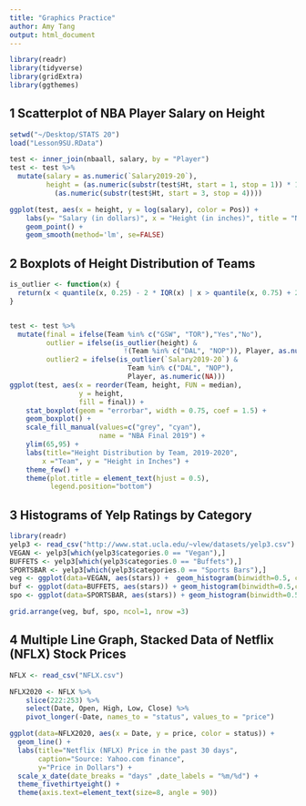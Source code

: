 ```yaml
---
title: "Graphics Practice"
author: Amy Tang
output: html_document
---
```



```r
library(readr)
library(tidyverse)
library(gridExtra)
library(ggthemes)
```

## 1 Scatterplot of NBA Player Salary on Height

```r

setwd("~/Desktop/STATS 20")
load("Lesson9SU.RData")

test <- inner_join(nbaall, salary, by = "Player")
test <- test %>% 
  mutate(salary = as.numeric(`Salary2019-20`),
         height = (as.numeric(substr(test$Ht, start = 1, stop = 1)) * 12) +
           (as.numeric(substr(test$Ht, start = 3, stop = 4))))

ggplot(test, aes(x = height, y = log(salary), color = Pos)) +
    labs(y= "Salary (in dollars)", x = "Height (in inches)", title = "NBA Salary on Player Height") +
    geom_point() +
    geom_smooth(method='lm', se=FALSE)


```


## 2 Boxplots of Height Distribution of Teams

```r

is_outlier <- function(x) {
  return(x < quantile(x, 0.25) - 2 * IQR(x) | x > quantile(x, 0.75) + 2 * IQR(x))
}


test <- test %>% 
  mutate(final = ifelse(Team %in% c("GSW", "TOR"),"Yes","No"),
         outlier = ifelse(is_outlier(height) &
                            !(Team %in% c("DAL", "NOP")), Player, as.numeric(NA)),
         outlier2 = ifelse(is_outlier(`Salary2019-20`) & 
                             Team %in% c("DAL", "NOP"), 
                             Player, as.numeric(NA)))
ggplot(test, aes(x = reorder(Team, height, FUN = median), 
                 y = height, 
                 fill = final)) + 
    stat_boxplot(geom = "errorbar", width = 0.75, coef = 1.5) + 
    geom_boxplot() +
    scale_fill_manual(values=c("grey", "cyan"), 
                      name = "NBA Final 2019") +
    ylim(65,95) +
    labs(title="Height Distribution by Team, 2019-2020",
        x ="Team", y = "Height in Inches") +
    theme_few() +
    theme(plot.title = element_text(hjust = 0.5),
          legend.position="bottom")
```

## 3 Histograms of Yelp Ratings by Category

```r

library(readr)
yelp3 <- read_csv("http://www.stat.ucla.edu/~vlew/datasets/yelp3.csv")
VEGAN <- yelp3[which(yelp3$categories.0 == "Vegan"),]
BUFFETS <- yelp3[which(yelp3$categories.0 == "Buffets"),]
SPORTSBAR <- yelp3[which(yelp3$categories.0 == "Sports Bars"),]
veg <- ggplot(data=VEGAN, aes(stars)) +  geom_histogram(binwidth=0.5, color = "black", fill = "orange") + labs(title="Vegan Ratings",x="Yelp Ratings", y = "Density")
buf <- ggplot(data=BUFFETS, aes(stars)) + geom_histogram(binwidth=0.5,color = "black", fill = "blue") + labs(title="Buffet Ratings",x="Yelp Ratings", y = "Density")
spo <- ggplot(data=SPORTSBAR, aes(stars)) + geom_histogram(binwidth=0.5,  color = "black", fill = "maroon") + labs(title="Sports Bar Ratings",x="Yelp Ratings", y = "Density")

grid.arrange(veg, buf, spo, ncol=1, nrow =3)


```

## 4 Multiple Line Graph, Stacked Data of Netflix (NFLX) Stock Prices

```r

NFLX <- read_csv("NFLX.csv")

NFLX2020 <- NFLX %>% 
    slice(222:253) %>%  
    select(Date, Open, High, Low, Close) %>% 
    pivot_longer(-Date, names_to = "status", values_to = "price")

ggplot(data=NFLX2020, aes(x = Date, y = price, color = status)) + 
  geom_line() +
  labs(title="Netflix (NFLX) Price in the past 30 days", 
       caption="Source: Yahoo.com finance", 
       y="Price in Dollars") +
  scale_x_date(date_breaks = "days" ,date_labels = "%m/%d") +
  theme_fivethirtyeight() + 
  theme(axis.text=element_text(size=8, angle = 90))

```
